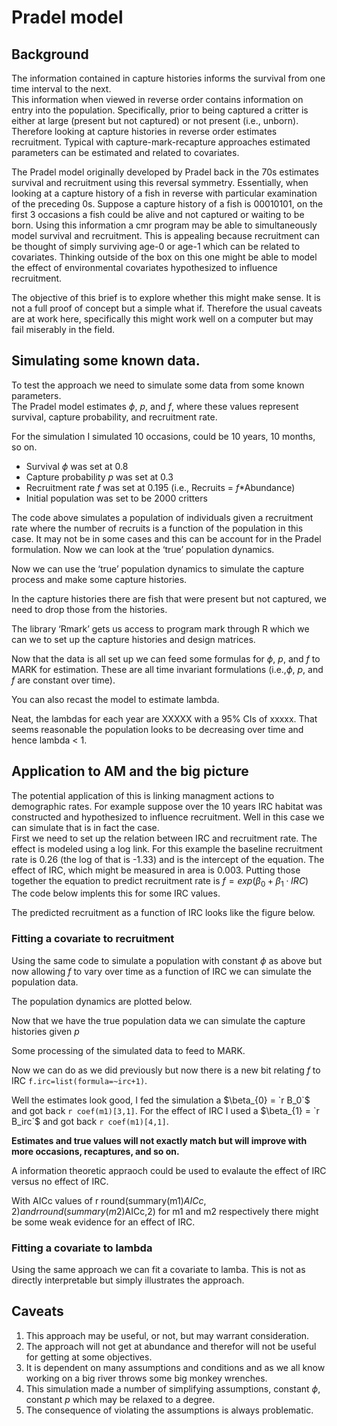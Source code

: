 # Pradel model




## Background

The information contained in capture histories informs the survival from one time interval to the next.  
This information when viewed in reverse order contains information on entry into the population.
Specifically, prior to being captured a critter is either at large (present but not captured) or not present (i.e., unborn).
Therefore looking at capture histories in reverse order estimates recruitment.
Typical with capture-mark-recapture approaches estimated parameters can be estimated and related to covariates.


The Pradel model originally developed by Pradel back in the 70s estimates survival and recruitment using this reversal symmetry.
Essentially, when looking at a capture history of a fish in reverse with particular examination of the preceding 0s.
Suppose a capture history of a fish is 00010101, on the first 3 occasions a fish could be alive and not captured or waiting to be born.
Using this information a cmr program may be able to simultaneously model survival and recruitment.
This is appealing because recruitment can be thought of simply surviving age-0 or age-1 which can be related to covariates.
Thinking outside of the box on this one might be able to model the effect of environmental covariates hypothesized to influence recruitment.   


The objective of this brief is to explore whether this might make sense.  It is not a full proof of concept but a simple what if.
Therefore the usual caveats are at work here, specifically this might work well on a computer but may fail miserably in the field.

## Simulating some known data.

To test the approach we need to simulate some data from some known parameters.  
The Pradel model estimates $\phi$, $p$, and $f$, where these values represent survival, capture probability, and recruitment rate.

For the simulation I simulated 10 occasions, could be 10 years, 10 months, so on.

* Survival $\phi$ was set at 0.8
* Capture probability $p$ was set at 0.3
* Recruitment rate $f$ was set at 0.195 (i.e., Recruits = $f$*Abundance)
* Initial population was set to be 2000 critters

The code above simulates a population of individuals given a recruitment rate where the number of recruits is a function of the population in this case.
It may not be in some cases and this can be account for in the Pradel formulation.
Now we can look at the 'true' population dynamics.

Now we can use the 'true' population dynamics to simulate the capture process and make some capture histories.



In the capture histories there are fish that were present but not captured, we need to drop those from the histories.

The library 'Rmark' gets us access to program mark through R which we can we to set up the capture histories and design matrices.

Now that the data is all set up we can feed some formulas for $\phi$, $p$, and $f$ to MARK for estimation.
These are all time invariant formulations (i.e.,$\phi$, $p$, and $f$ are constant over time). 


You can also recast the model to estimate lambda.


Neat, the lambdas for each year are XXXXX with a 95% CIs of 
xxxxx.
That seems reasonable the population looks to be decreasing over time and hence lambda < 1.  


## Application to AM and the big picture

The potential application of this is linking managment actions to demographic rates.
For example suppose over the 10 years IRC habitat was constructed and hypothesized to influence recruitment.
Well in this case we can simulate that is in fact the case.  
First we need to set up the relation between IRC and recruitment rate.
The effect is modeled using a log link. 
For this example the baseline recruitment rate is 0.26 (the log of that is -1.33) and is the intercept of the equation.
The effect of IRC, which might be measured in area is 0.003.
Putting those together the equation to predict recruitment rate is $f= exp(\beta_{0} + \beta_{1} \cdot IRC)$
The code below implents this for some IRC values.


The predicted recruitment as a function of IRC looks like the figure below.

### Fitting a covariate to recruitment

Using the same code to simulate a population with constant $\phi$ as above but now allowing $f$ to vary over time as a function of IRC we can simulate the population data.


The population dynamics are plotted below.



Now that we have the true population data we can simulate the capture histories given $p$

Some processing of the simulated data to feed to MARK.

Now we can do as we did previously but now there is a new bit relating $f$ to IRC `f.irc=list(formula=~irc+1)`.

Well the estimates look good, I fed the simulation a $\beta_{0} = `r B_0`$ and got back `r coef(m1)[3,1]`.
For the effect of IRC I used a $\beta_{1} = `r B_irc`$ and got back `r coef(m1)[4,1]`.

  
**Estimates and true values will not exactly match but will improve with more occasions, recaptures, and so on.**
 
A information theoretic appraoch could be used to evalaute the effect of IRC versus no effect of IRC.

With AICc values of r round(summary(m1)$AICc,2) and 
 r round(summary(m2)$AICc,2) for m1 and m2 respectively there might be some weak evidence for an effect of IRC.



### Fitting a covariate to lambda

Using the same approach we can fit a covariate to lamba.  This is not as directly interpretable but simply illustrates the approach.

## Caveats

1. This approach may be useful, or not, but may warrant consideration.
1. The approach will not get at abundance and therefor will not be useful for getting at some objectives.
2. It is dependent on many assumptions and conditions and as we all know working on a big river throws some big monkey wrenches.
3. This simulation made a number of simplifying assumptions, constant $\phi$, constant $p$ which may be relaxed to a degree.
5. The consequence of violating the assumptions is always problematic.  


